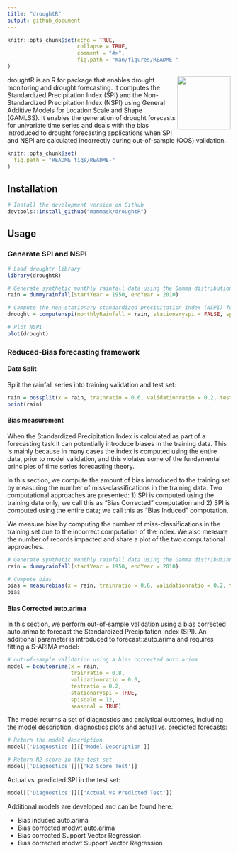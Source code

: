 ```yaml
---
title: "droughtR"
output: github_document
---
```


```r
knitr::opts_chunk$set(echo = TRUE,
                      collapse = TRUE,
                      comment = "#>",
                      fig.path = "man/figures/README-"
)
```

<img src="https://raw.githubusercontent.com/mammask/droughtr/main/man/figures/droughtR.png" align = "right" width = 120/>

droughtR is an R for package that enables drought monitoring and drought forecasting. It computes the Standardized Precipitation Index (SPI) and the Non-Standardized Precipitation Index (NSPI) using General Additive Models for Location Scale and Shape (GAMLSS). It enables the generation of drought forecasts for univariate time series and deals with the bias introduced to drought forecasting applications when SPI and NSPI are calculated incorrectly during out-of-sample (OOS) validation.

```r
knitr::opts_chunk$set(
  fig.path = "README_figs/README-"
)
```

## Installation

```r
# Install the development version on Github
devtools::install_github("mammask/droughtR")
```

## Usage

### Generate SPI and NSPI

```r
# Load droughtr library
library(droughtR)

# Generate synthetic monthly rainfall data using the Gamma distribution
rain = dummyrainfall(startYear = 1950, endYear = 2010)

# Compute the non-stationary standardized precipitation index (NSPI) for scale 12 using GAMLSS
drought = computenspi(monthlyRainfall = rain, stationaryspi = FALSE, spiScale = 12)

# Plot NSPI
plot(drought)
```

### Reduced-Bias forecasting framework

#### Data Split

Split the rainfall series into training validation and test set:

```r
rain = oossplit(x = rain, trainratio = 0.6, validationratio = 0.2, testratio = 0.2)
print(rain)
```

#### Bias measurement

When the Standardized Precipitation Index is calculated as part of a forecasting task it can potentially introduce biases in the training data. This is mainly because in many cases the index is computed using the entire data, prior to model validation, and this violates some of the fundamental principles of time series forecasting theory.

In this section, we compute the amount of bias introduced to the training set by measuring the number of miss-classifications in the training data. Two computational approaches are presented: 1) SPI is computed using the training data only; we call this as "Bias Corrected" computation and 2) SPI is computed using the entire data; we call this as "Bias Induced" computation. 

We measure bias by computing the number of miss-classifications in the training set due to the incorrect computation of the index. We also measure the number of records impacted and share a plot of the two computational approaches.

```r
# Generate synthetic monthly rainfall data using the Gamma distribution
rain = dummyrainfall(startYear = 1950, endYear = 2010)

# Compute bias
bias = measurebias(x = rain, trainratio = 0.6, validationratio = 0.2, testratio = 0.2, stationaryspi = TRUE, spiscale = 12)
bias
```

#### Bias Corrected auto.arima

In this section, we perform out-of-sample validation using a bias corrected auto.arima to forecast the Standardized Precipitation Index (SPI). An additional parameter is introduced to forecast::auto.arima and requires fitting a S-ARIMA model:

```r
# out-of-sample validation using a bias corrected auto.arima
model = bcautoarima(x = rain,
                    trainratio = 0.8,
                    validationratio = 0.0,
                    testratio = 0.2,
                    stationaryspi = TRUE,
                    spiscale = 12,
                    seasonal = TRUE)
```

The model returns a set of diagnostics and analytical outcomes, including the model description, diagnostics plots and actual vs. predicted forecasts:

```r
# Return the model description
model[['Diagnostics']][['Model Description']]

# Return R2 score in the test set
model[['Diagnostics']][['R2 Score Test']]
```

Actual vs. predicted SPI in the test set:

```r
model[['Diagnostics']][['Actual vs Predicted Test']]
```

Additional models are developed and can be found here:

* Bias induced auto.arima
* Bias corrected modwt auto.arima
* Bias corrected Support Vector Regression
* Bias corrected modwt Support Vector Regression
